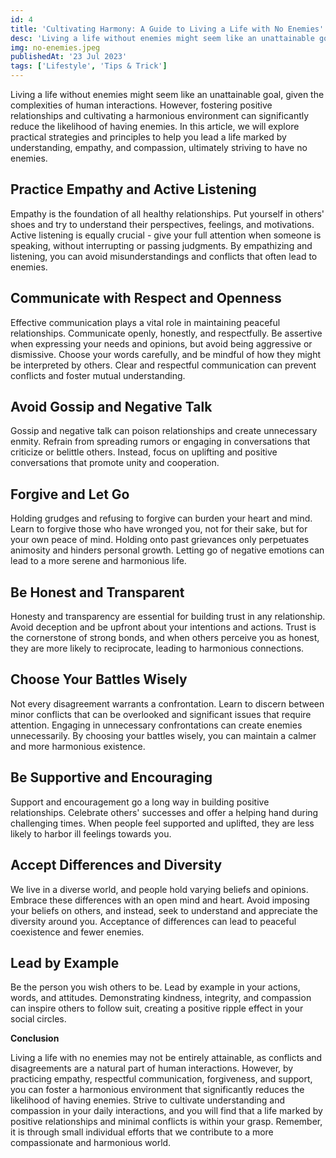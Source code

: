 ```yaml
---
id: 4
title: 'Cultivating Harmony: A Guide to Living a Life with No Enemies'
desc: 'Living a life without enemies might seem like an unattainable goal, given the complexities of human interactions. However, fostering positive relationships and cultivating a harmonious environment can significantly reduce the likelihood of having enemies. In this article, we will explore practical strategies and principles to help you lead a life marked by understanding, empathy, and compassion, ultimately striving to have no enemies.'
img: no-enemies.jpeg
publishedAt: '23 Jul 2023'
tags: ['Lifestyle', 'Tips & Trick']
---
```


Living a life without enemies might seem like an unattainable goal, given the complexities of human interactions. However, fostering positive relationships and cultivating a harmonious environment can significantly reduce the likelihood of having enemies. In this article, we will explore practical strategies and principles to help you lead a life marked by understanding, empathy, and compassion, ultimately striving to have no enemies.

## Practice Empathy and Active Listening

Empathy is the foundation of all healthy relationships. Put yourself in others' shoes and try to understand their perspectives, feelings, and motivations. Active listening is equally crucial - give your full attention when someone is speaking, without interrupting or passing judgments. By empathizing and listening, you can avoid misunderstandings and conflicts that often lead to enemies.

## Communicate with Respect and Openness

Effective communication plays a vital role in maintaining peaceful relationships. Communicate openly, honestly, and respectfully. Be assertive when expressing your needs and opinions, but avoid being aggressive or dismissive. Choose your words carefully, and be mindful of how they might be interpreted by others. Clear and respectful communication can prevent conflicts and foster mutual understanding.

## Avoid Gossip and Negative Talk

Gossip and negative talk can poison relationships and create unnecessary enmity. Refrain from spreading rumors or engaging in conversations that criticize or belittle others. Instead, focus on uplifting and positive conversations that promote unity and cooperation.

## Forgive and Let Go

Holding grudges and refusing to forgive can burden your heart and mind. Learn to forgive those who have wronged you, not for their sake, but for your own peace of mind. Holding onto past grievances only perpetuates animosity and hinders personal growth. Letting go of negative emotions can lead to a more serene and harmonious life.

## Be Honest and Transparent

Honesty and transparency are essential for building trust in any relationship. Avoid deception and be upfront about your intentions and actions. Trust is the cornerstone of strong bonds, and when others perceive you as honest, they are more likely to reciprocate, leading to harmonious connections.

## Choose Your Battles Wisely

Not every disagreement warrants a confrontation. Learn to discern between minor conflicts that can be overlooked and significant issues that require attention. Engaging in unnecessary confrontations can create enemies unnecessarily. By choosing your battles wisely, you can maintain a calmer and more harmonious existence.

## Be Supportive and Encouraging

Support and encouragement go a long way in building positive relationships. Celebrate others' successes and offer a helping hand during challenging times. When people feel supported and uplifted, they are less likely to harbor ill feelings towards you.

## Accept Differences and Diversity

We live in a diverse world, and people hold varying beliefs and opinions. Embrace these differences with an open mind and heart. Avoid imposing your beliefs on others, and instead, seek to understand and appreciate the diversity around you. Acceptance of differences can lead to peaceful coexistence and fewer enemies.

## Lead by Example

Be the person you wish others to be. Lead by example in your actions, words, and attitudes. Demonstrating kindness, integrity, and compassion can inspire others to follow suit, creating a positive ripple effect in your social circles.

**Conclusion**

Living a life with no enemies may not be entirely attainable, as conflicts and disagreements are a natural part of human interactions. However, by practicing empathy, respectful communication, forgiveness, and support, you can foster a harmonious environment that significantly reduces the likelihood of having enemies. Strive to cultivate understanding and compassion in your daily interactions, and you will find that a life marked by positive relationships and minimal conflicts is within your grasp. Remember, it is through small individual efforts that we contribute to a more compassionate and harmonious world.

